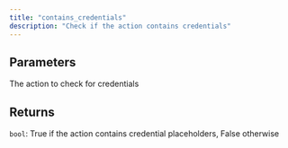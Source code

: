 ```yaml
---
title: "contains_credentials"
description: "Check if the action contains credentials"
---
```






## Parameters

<ParamField path="action" type="BaseAction">
  The action to check for credentials
</ParamField>

## Returns

`bool`:     True if the action contains credential placeholders, False otherwise

